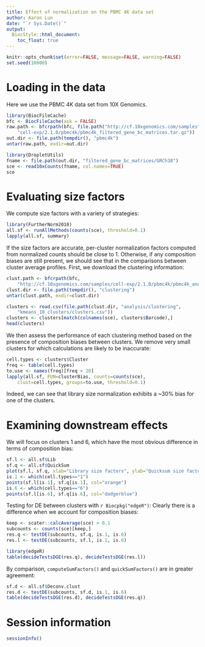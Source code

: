 ```yaml
---
title: Effect of normalization on the PBMC 4K data set
author: Aaron Lun
date: "`r Sys.Date()`"
output:
  BiocStyle::html_document:
    toc_float: true
---    
```


```r
knitr::opts_chunk$set(error=FALSE, message=FALSE, warning=FALSE)
set.seed(10000)    
```

# Loading in the data

Here we use the PBMC 4K data set from 10X Genomics.

```r
library(BiocFileCache)
bfc <- BiocFileCache(ask = FALSE)
raw.path <- bfcrpath(bfc, file.path("http://cf.10xgenomics.com/samples",
    "cell-exp/2.1.0/pbmc4k/pbmc4k_filtered_gene_bc_matrices.tar.gz"))
out.dir <- file.path(tempdir(), "pbmc4k")
untar(raw.path, exdir=out.dir)

library(DropletUtils)
fname <- file.path(out.dir, "filtered_gene_bc_matrices/GRCh38")
sce <- read10xCounts(fname, col.names=TRUE)
sce
```

# Evaluating size factors

We compute size factors with a variety of strategies:

```r
library(FurtherNorm2018)
all.sf <- runAllMethods(counts(sce), threshold=0.1)
lapply(all.sf, summary)
```

If the size factors are accurate, per-cluster normalization factors computed from normalized counts should be close to 1.
Otherwise, if any composition biases are still present, we should see that in the comparisons between cluster average profiles.
First, we download the clustering information:

```r
clust.path <- bfcrpath(bfc,
    "http://cf.10xgenomics.com/samples/cell-exp/2.1.0/pbmc4k/pbmc4k_analysis.tar.gz")
clust.dir <- file.path(tempdir(), "clustering")
untar(clust.path, exdir=clust.dir)

clusters <- read.csv(file.path(clust.dir, "analysis/clustering",
    "kmeans_10_clusters/clusters.csv"))
clusters <- clusters[match(colnames(sce), clusters$Barcode),]
head(clusters)
```

We then assess the performance of each clustering method based on the presence of composition biases between clusters.
We remove very small clusters for which calculations are likely to be inaccurate:

```r
cell.types <- clusters$Cluster
freq <- table(cell.types)
to.use <- names(freq)[freq > 20]
lapply(all.sf, FUN=clusterBias, counts=counts(sce), 
    clust=cell.types, groups=to.use, threshold=0.1) 
```

Indeed, we can see that library size normalization exhibits a ~30% bias for one of the clusters.

# Examining downstream effects

We will focus on clusters 1 and 6, which have the most obvious difference in terms of composition bias:

```r
sf.l <- all.sf$Lib
sf.q <- all.sf$QuickSum
plot(sf.l, sf.q, xlab="Library size factors", ylab="Quicksum size factors", log="xy")
is.1 <- which(cell.types=="1")
points(sf.l[is.1], sf.q[is.1], col="orange")
is.6 <- which(cell.types=="6")
points(sf.l[is.6], sf.q[is.6], col="dodgerblue")
```

Testing for DE between clusters with `r Biocpkg("edgeR")`:
Clearly there is a difference when we account for composition biases:

```r
keep <- scater::calcAverage(sce) > 0.1
subcounts <- counts(sce)[keep,]
res.q <- testDE(subcounts, sf.q, is.1, is.6)
res.l <- testDE(subcounts, sf.l, is.1, is.6)

library(edgeR)
table(decideTestsDGE(res.q), decideTestsDGE(res.l))
```

By comparison, `computeSumFactors()` and `quickSumFactors()` are in greater agreement:
    
```r
sf.d <- all.sf$Deconv.clust
res.d <- testDE(subcounts, sf.d, is.1, is.6)
table(decideTestsDGE(res.d), decideTestsDGE(res.q))
```

# Session information

```r
sessionInfo()
```
